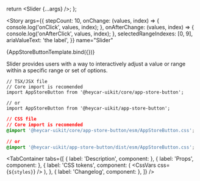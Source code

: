 

<!-- Meta -->

<Meta title="Components/Molecules/Slider" component={Slider} />

  return <Slider {...args} />;
};

<!-- Canvas -->

<Story
  args={{
    stepCount: 10,
    onChange: (values, index) => {
      console.log('onClick', values, index);
    },
    onAfterChange: (values, index) => {
      console.log('onAfterClick', values, index);
    },
    selectedRangeIndexes: [0, 9],
    ariaValueText: 'the label',
  }}
  name="Slider"
>
  {AppStoreButtonTemplate.bind({})}
</Story>

<!-- Docs -->

<ComponentHeader
  name="Slider"
  version={version}
  stage={1}
  design="https://www.figma.com/file/rrvkvQEoVTOHa7MzyKSaoz/Design-system?type=design&node-id=16183-216308&t=7R05xcivHCpVcg0r-0"
/>

Slider provides users with a way to interactively adjust a value or range within a specific range or set of options.

```tsx
// TSX/JSX file
// Core import is recomended
import AppStoreButton from '@heycar-uikit/core/app-store-button';

// or
import AppStoreButton from '@heycar-uikit/app-store-button';
```

```css
// CSS file
// Core import is recomended
@import '@heycar-uikit/core/app-store-button/esm/AppStoreButton.css';

// or
@import '@heycar-uikit/app-store-button/dist/esm/AppStoreButton.css';
```

<!-- Description -->

<TabContainer
  tabs={[
    { label: 'Description', component: <Description /> },
    { label: 'Props', component: <Props of={Slider} /> },
    {
      label: 'CSS tokens',
      component: (
        <CssVars
          css={`
            ${styles}
          `}
        />
      ),
    },
    { label: 'Changelog', component: <Changelog /> },
  ]}
/>
